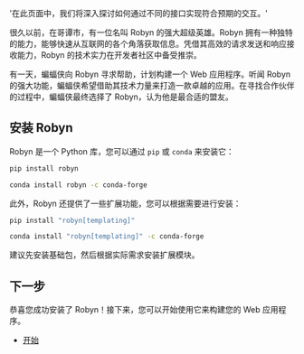   '在此页面中，我们将深入探讨如何通过不同的接口实现符合预期的交互。'

很久以前，在哥谭市，有一位名叫 Robyn 的强大超级英雄。Robyn 拥有一种独特的能力，能够快速从互联网的各个角落获取信息。凭借其高效的请求发送和响应接收能力，Robyn 的技术实力在开发者社区中备受推崇。

有一天，蝙蝠侠向 Robyn 寻求帮助，计划构建一个 Web 应用程序。听闻 Robyn 的强大功能，蝙蝠侠希望借助其技术力量来打造一款卓越的应用。在寻找合作伙伴的过程中，蝙蝠侠最终选择了 Robyn，认为他是最合适的盟友。

## 安装 Robyn

Robyn 是一个 Python 库，您可以通过 `pip` 或 `conda` 来安装它：

  <CodeGroup title="installation">

```bash {{ title: 'pip' }}
pip install robyn
```

```bash {{ title: 'conda' }}
conda install robyn -c conda-forge
```

  </CodeGroup>

此外，Robyn 还提供了一些扩展功能，您可以根据需要进行安装：

  <CodeGroup title="installation">

```bash {{ title: 'pip' }}
pip install "robyn[templating]"
```

```bash {{ title: 'conda' }}
conda install "robyn[templating]" -c conda-forge
```

  </CodeGroup>

建议先安装基础包，然后根据实际需求安装扩展模块。

## 下一步

恭喜您成功安装了 Robyn！接下来，您可以开始使用它来构建您的 Web 应用程序。

- [开始](/documentation/zh/api_reference/getting_started)

